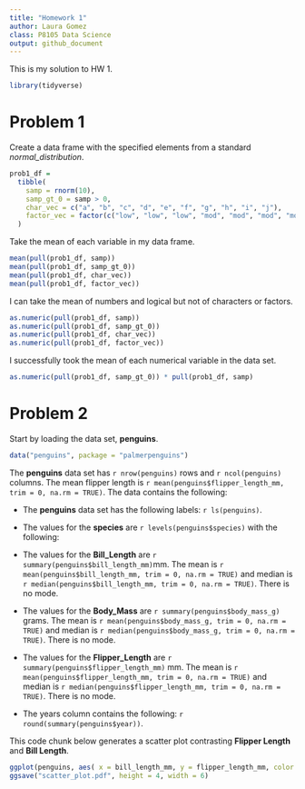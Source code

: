 ```yaml
---
title: "Homework 1"
author: Laura Gomez
class: P8105 Data Science
output: github_document
---
```


This is my solution to HW 1.

```r
library(tidyverse)
```

# Problem 1

Create a data frame with the specified elements from a standard _normal_distribution_. 

```r
prob1_df =
  tibble(
    samp = rnorm(10),
    samp_gt_0 = samp > 0,
    char_vec = c("a", "b", "c", "d", "e", "f", "g", "h", "i", "j"),
    factor_vec = factor(c("low", "low", "low", "mod", "mod", "mod", "mod", "high", "high", "high" ))
  )
```

Take the mean of each variable in my data frame. 

```r
mean(pull(prob1_df, samp))
mean(pull(prob1_df, samp_gt_0))
mean(pull(prob1_df, char_vec))
mean(pull(prob1_df, factor_vec))
```

I can take the mean of numbers and logical but not of characters or factors. 

```r
as.numeric(pull(prob1_df, samp))
as.numeric(pull(prob1_df, samp_gt_0))
as.numeric(pull(prob1_df, char_vec))
as.numeric(pull(prob1_df, factor_vec))
```

I successfully took the mean of each numerical variable in the data set. 

```r
as.numeric(pull(prob1_df, samp_gt_0)) * pull(prob1_df, samp)
```

# Problem 2

Start by loading the data set, **penguins**. 

```r
data("penguins", package = "palmerpenguins")
```

The **penguins** data set has `r nrow(penguins)` rows and `r ncol(penguins)` columns. The mean flipper length is `r mean(penguins$flipper_length_mm, trim = 0, na.rm = TRUE)`. The data contains the following: 

  + The **penguins** data set has the following labels: `r ls(penguins)`.
  + The values for the **species** are  `r levels(penguins$species)` with the following:
  + The values for the **Bill_Length** are `r summary(penguins$bill_length_mm)`mm. The mean is `r mean(penguins$bill_length_mm, trim = 0, na.rm = TRUE)` and median is `r median(penguins$bill_length_mm, trim = 0, na.rm = TRUE)`. There is no mode. 

  + The values for the **Body_Mass** are `r summary(penguins$body_mass_g)` grams. The mean is `r mean(penguins$body_mass_g, trim = 0, na.rm = TRUE)` and median is `r median(penguins$body_mass_g, trim = 0, na.rm = TRUE)`. There is no mode. 

  + The values for the **Flipper_Length** are `r summary(penguins$flipper_length_mm)` mm. The mean is `r mean(penguins$flipper_length_mm, trim = 0, na.rm = TRUE)` and median is `r median(penguins$flipper_length_mm, trim = 0, na.rm = TRUE)`. There is no mode. 

  + The years column contains the following: `r round(summary(penguins$year))`.

This code chunk below generates a scatter plot contrasting **Flipper Length** and **Bill Length**. 

```r
ggplot(penguins, aes( x = bill_length_mm, y = flipper_length_mm, color = species)) + geom_point() + labs(title = "Bill and Flipper length", xlab = "Bill Length (mm)", ylab = "Flipper Length (mm)")
ggsave("scatter_plot.pdf", height = 4, width = 6)
```



